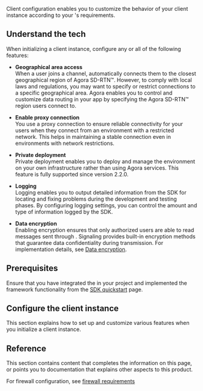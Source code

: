 
Client configuration enables you to customize the behavior of your <Vg k="SIG" /> client instance according to your <Vpl k="CLIENT"/>'s requirements. 

## Understand the tech

When initializing a <Vg k="SIG" /> client instance, configure any or all of the following features:

- **Geographical area access**  
    When a user joins a channel, <Vpd k="SDK" /> automatically connects them to the closest geographical region of Agora SD-RTN™. However, to comply with local laws and regulations, you may want to specify or restrict connections to a specific geographical area. Agora enables you to control and customize data routing in your app by specifying the Agora SD-RTN™ region users connect to.

<PlatformWrapper platform="web">

- **Enable proxy connection**  
    You use a proxy connection to ensure reliable connectivity for your users when they connect from an environment with a restricted network. This helps in maintaining a stable connection even in environments with network restrictions.
</PlatformWrapper>

<PlatformWrapper platform="android, ios, macos, linux-cpp">

- **Private deployment**  
    Private deployment enables you to deploy and manage the <Vg k="SIG" /> environment on your own infrastructure rather than using Agora services. This feature is fully supported since version 2.2.0.
</PlatformWrapper>

- **Logging**  
    Logging enables you to output detailed information from the SDK for locating and fixing problems during the development and testing phases. By configuring logging settings, you can control the amount and type of information logged by the SDK.

- **Data encryption**  
    Enabling encryption ensures that only authorized users are able to read messages sent through <Vg k="SIG" />. Signaling provides built-in encryption methods that guarantee data confidentiality during transmission. For implementation details, see [Data encryption](../core-functionality/data-encryption).

## Prerequisites

Ensure that you have integrated the <Vpd k="SDK" /> in your project and implemented the framework functionality from the [SDK quickstart](../get-started/sdk-quickstart) page.

## Configure the client instance

This section explains how to set up and customize various features when you initialize a <Vg k="SIG" /> client instance.

<ProjectImplement/>

## Reference
This section contains content that completes the information on this page, or points you to documentation that explains other aspects to this product.

For firewall configuration, see [firewall requirements](../reference/firewall)